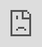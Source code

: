 ```yaml
---
date: "2018-02-22T17:01:34+07:00"
blogdown::html_page:
toc: false
runtime: bookdown
---
```



<iframe src="https://tomtruyts.github.io/TBCalc_book_test/" style="position:absolute; top:0; left:0; bottom:0; right:0; width:100%; height:100%; border:none; margin:0; padding:0; overflow:hidden; z-index:999999;">
    Your browser doesn't support iframes> </iframe>


